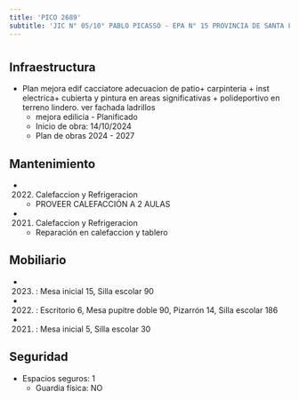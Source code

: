 ```yaml
---
title: 'PICO 2689'
subtitle: 'JIC N° 05/10° PABLO PICASSO - EPA N° 15 PROVINCIA DE SANTA FE - EPC N° 15 PROVINCIA DE SANTA FE'
---
```


#
## Infraestructura

* Plan mejora edif cacciatore adecuacion de patio+ carpinteria  + inst electrica+  cubierta y pintura en areas significativas + polideportivo en terreno lindero. ver fachada ladrillos 
    + mejora edilicia - Planificado 
    + Inicio de obra: 14/10/2024 
    + Plan de obras 2024 - 2027 






## Mantenimiento

*  (2022) Calefaccion y Refrigeracion 
    + PROVEER CALEFACCIÓN A 2 AULAS

*  (2021) Calefaccion y Refrigeracion 
    + Reparación en calefaccion y tablero





## Mobiliario

*  (2023) : Mesa inicial 15, Silla escolar 90 

*  (2022) : Escritorio 6, Mesa pupitre doble 90, Pizarrón 14, Silla escolar 186 

*  (2021) : Mesa inicial 5, Silla escolar 30 





## Seguridad

*  Espacios seguros: 1 
    + Guardia física: NO



